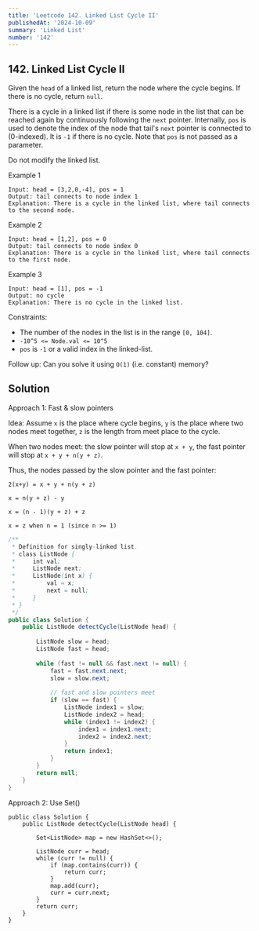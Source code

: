 ```yaml
---
title: 'Leetcode 142. Linked List Cycle II'
publishedAt: '2024-10-09'
summary: 'Linked List'
number: '142'
---
```


## 142. Linked List Cycle II

Given the `head` of a linked list, return the node where the cycle begins. If there is no cycle, return `null`.

There is a cycle in a linked list if there is some node in the list that can be reached again by continuously following the `next` pointer. Internally, `pos` is used to denote the index of the node that tail's `next` pointer is connected to (0-indexed). It is `-1` if there is no cycle. Note that `pos` is not passed as a parameter.

Do not modify the linked list.

Example 1
`````
Input: head = [3,2,0,-4], pos = 1
Output: tail connects to node index 1
Explanation: There is a cycle in the linked list, where tail connects to the second node.
`````

Example 2
`````
Input: head = [1,2], pos = 0
Output: tail connects to node index 0
Explanation: There is a cycle in the linked list, where tail connects to the first node.
`````

Example 3
`````
Input: head = [1], pos = -1
Output: no cycle
Explanation: There is no cycle in the linked list.
`````

Constraints:

- The number of the nodes in the list is in the range `[0, 104]`.
- `-10^5 <= Node.val <= 10^5`
- `pos` is `-1` or a valid index in the linked-list.
 

Follow up: Can you solve it using `O(1)` (i.e. constant) memory?

## Solution
Approach 1: Fast & slow pointers

Idea: 
Assume `x` is the place where cycle begins, `y` is the place where two nodes meet together, `z` is the length from meet place to the cycle.

When two nodes meet: the slow pointer will stop at `x + y`, the fast pointer will stop at `x + y + n(y + z)`.

Thus, the nodes passed by the slow pointer and the fast pointer:

`2(x+y) = x + y + n(y + z)`

`x = n(y + z) - y`

`x = (n - 1)(y + z) + z`

`x = z when n = 1 (since n >= 1)`


````JAVA
/**
 * Definition for singly-linked list.
 * class ListNode {
 *     int val;
 *     ListNode next;
 *     ListNode(int x) {
 *         val = x;
 *         next = null;
 *     }
 * }
 */
public class Solution {
    public ListNode detectCycle(ListNode head) {
        
        ListNode slow = head;
        ListNode fast = head;
        
        while (fast != null && fast.next != null) {
            fast = fast.next.next;
            slow = slow.next;
            
            // fast and slow pointers meet
            if (slow == fast) {
                ListNode index1 = slow;
                ListNode index2 = head;
                while (index1 != index2) {
                    index1 = index1.next;
                    index2 = index2.next;
                }
                return index1;
            }
        }
        return null;
    }
}
````

Approach 2: Use Set()
````
public class Solution {
    public ListNode detectCycle(ListNode head) {
        
        Set<ListNode> map = new HashSet<>();

        ListNode curr = head;
        while (curr != null) {
            if (map.contains(curr)) {
                return curr;
            }
            map.add(curr);
            curr = curr.next;
        }
        return curr;
    }
}
````